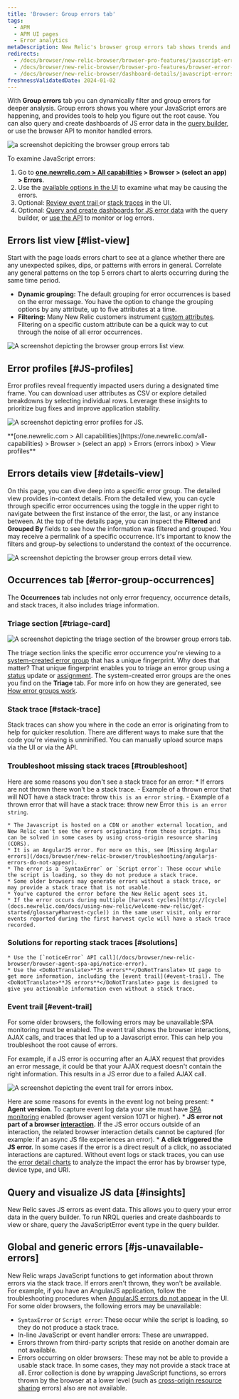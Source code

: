 ```yaml
---
title: 'Browser: Group errors tab'
tags:
  - APM
  - APM UI pages
  - Error analytics
metaDescription: New Relic's browser group errors tab shows trends and anomalies that help you compare and troubleshoot error events.
redirects:
  - /docs/browser/new-relic-browser/browser-pro-features/javascript-errors-page-detect-analyze-errors
  - /docs/browser/new-relic-browser/browser-pro-features/browser-error-profiles-find-error-causes
  - /docs/browser/new-relic-browser/dashboard-details/javascript-errors-dashboard
freshnessValidatedDate: 2024-01-02
---
```









With <DoNotTranslate>**Group errors**</DoNotTranslate> tab you can dynamically filter and group errors for deeper analysis. Group errors shows you where your JavaScript errors are happening, and provides tools to help you figure out the root cause. You can also query and create dashboards of JS error data in the [query builder](/docs/query-your-data/explore-query-data/query-builder/introduction-query-builder), or use the browser API to monitor handled errors.

<img
    title="browser group errors tab "
    alt="a screenshot depiciting the browser group errors tab"
    src={errorsinboxBrowserGroupErrorsTab}
/>

To examine JavaScript errors:
1. Go to <DoNotTranslate>**[one.newrelic.com > All capabilities](https://one.newrelic.com/all-capabilities) > Browser > (select an app) > Errors**</DoNotTranslate>.
2. Use the [available options in the UI](#ui-features) to examine what may be causing the errors.
3. Optional: [Review event trail ](#event-trail) or [stack traces](#stack-trace) in the UI.
4. Optional: [Query and create dashboards for JS error data](#insights) with the query builder, or [use the API](#api-logs) to monitor or log errors.

## Errors list view  [#list-view]

Start with the page loads errors chart to see at a glance whether there are any unexpected spikes, dips, or patterns with errors in general.
Correlate any general patterns on the top 5 errors chart to alerts occurring during the same time period.
* <DoNotTranslate>**Dynamic grouping:**</DoNotTranslate> The default grouping for error occurrences is based on the error message. You have the option to change the grouping options by any attribute, up to five attributes at a time.
* <DoNotTranslate>**Filtering:**</DoNotTranslate> Many New Relic customers instrument [custom attributes](/docs/data-apis/custom-data/custom-events/collect-custom-attributes/#enabling-custom). Filtering on a specific custom attribute can be a quick way to cut through the noise of all error occurrences. 

<img
    title="browser group errors list view"
    alt="A screenshot depicting the browser group errors list view. "
    src={errorsinboxBrowserErrorsListView}
/>

## Error profiles [#JS-profiles] 

Error profiles reveal frequently impacted users during a designated time frame. You can download user attributes as CSV or explore detailed breakdowns by selecting individual rows. Leverage these insights to prioritize bug fixes and improve application stability.

<img
    title="JS error profiles"
    alt="A screenshot depicting error profiles for JS."
    src={errorsinboxBrowserErrorProfiles}
/>
<figcaption>
<DoNotTranslate>**[one.newrelic.com > All capabilities](https://one.newrelic.com/all-capabilities) > Browser > (select an app) > Errors (errors inbox) > View profiles**</DoNotTranslate>
</figcaption>

## Errors details view  [#details-view]

On this page, you can dive deep into a specific error group. The detailed view provides in-context details.
From the detailed view, you can cycle through specific error occurrences using the toggle in the upper right to navigate between the first instance of the error, the last, or any instance between.
At the top of the details page, you can inspect the <DoNotTranslate>**Filtered**</DoNotTranslate> and <DoNotTranslate>**Grouped By**</DoNotTranslate> fields to see how the information was filtered and grouped. You may receive a permalink of a specific occurrence. It's important to know the filters and group-by selections to understand the context of the occurrence.

<img
    title="browser errors details view"
    alt="A screenshot depicting the browser group errors detail view. "
    src={errorsinboxBrowserErrorsDetailsView}
/>

## Occurrences tab [#error-group-occurrences]

The <DoNotTranslate>**Occurrences**</DoNotTranslate> tab includes not only error frequency, occurrence details, and stack traces, it also includes triage information. 

### Triage section [#triage-card]

<img
    title="errors inbox triage"
    alt="A screenshot depicting the triage section of the browser group errors tab."
    src={errorsinboxErrorsInboxTriageSection}
/>

The triage section links the specific error occurrence you're viewing to a [system-created error group](/docs/errors-inbox/errors-inbox/#groups) that has a unique fingerprint. Why does that matter? That unique fingerprint enables you to triage an error group using a [status](/docs/errors-inbox/errors-inbox/#status) update or [assignment](/docs/errors-inbox/errors-inbox/#assign). The system-created error groups are the ones you find on the <DoNotTranslate>**Triage**</DoNotTranslate> tab. For more info on how they are generated, see [How error groups work](/docs/errors-inbox/errors-inbox/#how-groups-work).

### Stack trace [#stack-trace]

Stack traces can show you where in the code an error is originating from to help for quicker resolution. There are different ways to make sure that the code you're viewing is unminified. You can manually upload source maps via the UI or via the API. 

### Troubleshoot missing stack traces [#troubleshoot]

Here are some reasons you don't see a stack trace for an error:
    * If errors are not thrown there won't be a stack trace. 
        - Example of a thrown error that will NOT have a stack trace: throw `this is an error string`.
        - Example of a thrown error that will  have a stack trace: throw new Error `this is an error string`.

    * The Javascript is hosted on a CDN or another external location, and New Relic can't see the errors originating from those scripts. This can be solved in some cases by using cross-origin resource sharing (CORS).
    * It is an AngularJS error. For more on this, see [Missing Angular errors](/docs/browser/new-relic-browser/troubleshooting/angularjs-errors-do-not-appear).
    * The error is a `SyntaxError` or `Script error`: These occur while the script is loading, so they do not produce a stack trace.
    * Some older browsers may generate errors without a stack trace, or may provide a stack trace that is not usable.
    * You've captured the error before the New Relic agent sees it.
    * If the error occurs during multiple [harvest cycles](http://[cycle](docs.newrelic.com/docs/using-new-relic/welcome-new-relic/get-started/glossary#harvest-cycle)) in the same user visit, only error events reported during the first harvest cycle will have a stack trace recorded.

### Solutions for reporting stack traces [#solutions]

    * Use the [`noticeError` API call](/docs/browser/new-relic-browser/browser-agent-spa-api/notice-error).
    * Use the <DoNotTranslate>**JS errors**</DoNotTranslate> UI page to get more information, including the [event trail](#event-trail). The <DoNotTranslate>**JS errors**</DoNotTranslate> page is designed to give you actionable information even without a stack trace.

### Event trail [#event-trail] 

For some older browsers, the following errors may be unavailable:SPA monitoring must be enabled. 
The event trail shows the browser interactions, AJAX calls, and traces that led up to a Javascript error. This can help you troubleshoot the root cause of errors.

For example, if a JS error is occurring after an AJAX request that provides an error message, it could be that your AJAX request doesn't contain the right information. This results in a JS error due to a failed AJAX call.

<img
    title="event trail errors inbox"
    alt="A screenshot depicting the event trail for errors inbox. "
    src={errorsinboxEventTrailforErrorsInbox}
/>

Here are some  reasons for events in the event log not being present:
    * <DoNotTranslate>**Agent version.**</DoNotTranslate> To capture event log data your site must have [SPA monitoring](/docs/browser/single-page-app-monitoring/get-started/install-single-page-app-monitoring-new-relic-browser) enabled (browser agent version 1071 or higher).
    * <DoNotTranslate>**JS error not part of a browser [interaction](/docs/using-new-relic/welcome-new-relic/getting-started/glossary#interaction).**</DoNotTranslate> If the JS error occurs outside of an interaction, the related browser interaction details cannot be captured (for example: if an async JS file experiences an error).
    * <DoNotTranslate>**A click triggered the JS error.**</DoNotTranslate> In some cases if the error is a direct result of a click, no associated interactions are captured.
      Without event logs or stack traces, you can use the [error detail charts](#error-details) to analyze the impact the error has by browser type, device type, and URI.


## Query and visualize JS data [#insights]
New Relic saves JS errors as event data. This allows you to query your error data in the query builder. To run NRQL queries and create dashboards to view or share, query the JavaScriptError event type in the query builder.

## Global and generic errors [#js-unavailable-errors]
New Relic wraps JavaScript functions to get information about thrown errors via the stack trace. If errors aren't thrown, they won't be available. For example, if you have an AngularJS application, follow the troubleshooting procedures when [AngularJS errors do not appear](/docs/browser/new-relic-browser/troubleshooting/angularjs-errors-do-not-appear) in the UI.
For some older browsers, the following errors may be unavailable:
* `SyntaxError` or `Script error`: These occur while the script is loading, so they do not produce a stack trace.
* In-line JavaScript or event handler errors: These are unwrapped.
* Errors thrown from third-party scripts that reside on another domain are not available.
* Errors occurring on older browsers: These may not be able to provide a usable stack trace. In some cases, they may not provide a stack trace at all.
Error collection is done by wrapping JavaScript functions, so errors thrown by the browser at a lower level (such as [cross-origin resource sharing](http://en.wikipedia.org/wiki/Cross-origin_resource_sharing) errors) also are not available.


